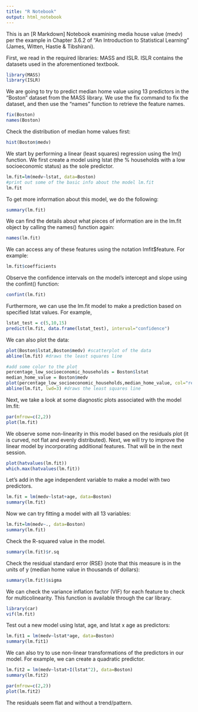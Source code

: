 ```yaml
---
title: "R Notebook"
output: html_notebook
---
```


This is an [R Markdown] Notebook examining media house value (medv) per the example in Chapter 3.6.2 of "An Introduction to Statistical Learning" (James, Witten, Hastie & Tibshirani).

First, we read in the required libraries: MASS and ISLR.  ISLR contains the datasets used in the aforementioned textbook. 

```r
library(MASS)
library(ISLR)
```

We are going to try to predict median home value using 13 predictors in the "Boston" dataset from the MASS library.  We use the fix command to fix the dataset, and then use the "names" function to retrieve the feature names.

```r
fix(Boston)
names(Boston)
```
Check the distribution of median home values first:

```r
hist(Boston$medv)
```


We start by performing a linear (least squares) regression using the lm() function. We first create a model using lstat (the % households with a low socioeconomic status) as the sole predictor.

```r
lm.fit=lm(medv~lstat, data=Boston)
#print out some of the basic info about the model lm.fit
lm.fit
```

To get more information about this model, we do the following:

```r
summary(lm.fit)
```

We can find the details about what pieces of information are in the lm.fit object by calling the names() function again:

```r
names(lm.fit)
```

We can access any of these features using the notation lmfit$feature.  For example:

```r
lm.fit$coefficients
```

Observe the confidence intervals on the model's intercept and slope using the confint() function:

```r
confint(lm.fit)
```

Furthermore, we can use the lm.fit model to make a prediction based on specified lstat values.  For example,

```r
lstat_test = c(5,10,15)
predict(lm.fit, data.frame(lstat_test), interval="confidence")
```

We can also plot the data:
```r
plot(Boston$lstat,Boston$medv) #scatterplot of the data
abline(lm.fit) #draws the least squares line
```

```r
#add some color to the plot
percentage_low_socioeconomic_households = Boston$lstat
median_home_value = Boston$medv
plot(percentage_low_socioeconomic_households,median_home_value, col="red", pch=20) #scatterplot of the data
abline(lm.fit, lwd=3) #draws the least squares line
```

Next, we take a look at some diagnostic plots associated with the model lm.fit:

```r
par(mfrow=c(2,2))
plot(lm.fit)
```
We observe some non-linearity in this model based on the residuals plot (it is curved, not flat and evenly distributed). Next, we will try to improve the linear model by incorporating additional features. That will be in the next session.

```r
plot(hatvalues(lm.fit))
which.max(hatvalues(lm.fit))
```

Let's add in the age independent variable to make a model with two predictors.
```r
lm.fit = lm(medv~lstat+age, data=Boston)
summary(lm.fit)
```

Now we can try fitting a model with all 13 variables:

```r
lm.fit=lm(medv~., data=Boston)
summary(lm.fit)
```
Check the R-squared value in the model.
```r
summary(lm.fit)$r.sq
```
Check the residual standard error (RSE) (note that this measure is in the units of y (median home value in thousands of dollars):
```r
summary(lm.fit)$sigma
```


We can check the variance inflation factor (VIF) for each feature to check for multicolinearity.  This function is available through the car library.

```r
library(car)
vif(lm.fit)
```
Test out a new model using lstat, age, and lstat x age as predictors:
```r
lm.fit1 = lm(medv~lstat*age, data=Boston)
summary(lm.fit1)
```

We can also try to use non-linear transformations of the predictors in our model.  For example, we can create a quadratic predictor.
```r
lm.fit2 = lm(medv~lstat+I(lstat^2), data=Boston)
summary(lm.fit2)
```
```r
par(mfrow=c(2,2))
plot(lm.fit2)
```
The residuals seem flat and without a trend/pattern. 
